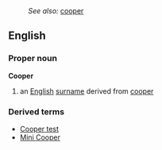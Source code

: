 :''See also:'' [[cooper]]
==English==
===Proper noun===
'''Cooper'''
# an [[English]] [[surname]] derived from [[cooper]]
===Derived terms===
*[[Cooper test]]
*[[Mini Cooper]]